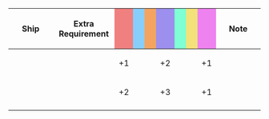 {|class="wikitable" style="width:100%; text-align: center; vertical-align: middle;"
|-
! style="width: 20%;" | Ship
! style="width: 25%;" | Extra Requirement
! style="width: 5%; background-color: lightcoral;" | {{Firepower}}
! style="width: 5%; background-color: lightskyblue;" | {{Torpedo}}
! style="width: 5%; background-color: sandybrown;" | {{AA}}
! style="width: 5%; background-color: #9C8FEE;" | {{ASW}}
! style="width: 5%; background-color: #7fffd4;" | {{LOS}}
! style="width: 5%; background-color: #F2E279;" | {{Armor}}
! style="width: 5%; background-color: violet;" | {{Evasion}}
! style="width: 20%;" | Note
|-
! {{ShipLink|Ise/Kai Ni}}
| style="text-align:left;" | 
| +1 || || || +2 || || || +1
| style="text-align:left;" | 
|-
! {{ShipLink|Hyuuga/Kai Ni}}<br />{{ShipLink|Kaga/Kai Ni Go}}
| style="text-align:left;" | 
| +2 || || || +3 || || || +1
| style="text-align:left;" | 
|-

|}